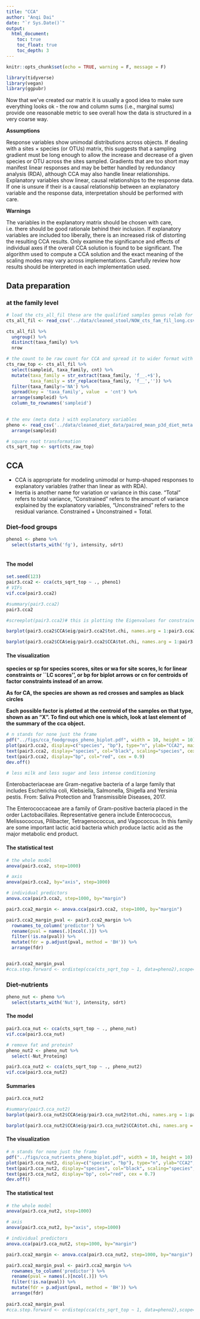 ```yaml
---
title: "CCA"
author: "Anqi Dai"
date: "`r Sys.Date()`"
output:
  html_document:
    toc: true
    toc_float: true
    toc_depth: 3
---
```


```r
knitr::opts_chunk$set(echo = TRUE, warning = F, message = F)
```

```r
library(tidyverse)
library(vegan)
library(ggpubr)
```


Now that we’ve created our matrix it is usually a good idea to make sure everything looks ok - the row and column sums (i.e., marginal sums) provide one reasonable metric to see overall how the data is structured in a very coarse way.

**Assumptions**

Response variables show unimodal distributions across objects. If dealing with a sites × species (or OTUs) matrix, this suggests that a sampling gradient must be long enough to allow the increase and decrease of a given species or OTU across the sites sampled. Gradients that are too short may manifest linear responses and may be better handled by redundancy analysis (RDA), although CCA may also handle linear relationships.
Explanatory variables show linear, causal relationships to the response data. If one is unsure if their is a causal relationship between an explanatory variable and the response data, interpretation should be performed with care.

**Warnings**

The variables in the explanatory matrix should be chosen with care, i.e. there should be good rationale behind their inclusion. If explanatory variables are included too liberally, there is an increased risk of distorting the resulting CCA results.
Only examine the significance and effects of individual axes if the overall CCA solution is found to be significant.
The algorithm used to compute a CCA solution and the exact meaning of the scaling modes may vary across implementations. Carefully review how results should be interpreted in each implementation used.

## Data preparation 

### at the family level 

```r
# load the cts_all_fil these are the qualified samples genus relab for the genus that have relab > 0.001 in >= 10% of samples
cts_all_fil <- read_csv('../data/cleaned_stool/NOW_cts_fam_fil_long.csv')

cts_all_fil %>% 
  ungroup() %>% 
  distinct(taxa_family) %>% 
  nrow

# the count to be raw count for CCA and spread it to wider format with sampleid as the rownames 
cts_raw_top <- cts_all_fil %>% 
  select(sampleid, taxa_family, cnt) %>% 
  mutate(taxa_family = str_extract(taxa_family, 'f__.+$'),
         taxa_family = str_replace(taxa_family, 'f__','')) %>% 
  filter(taxa_family!='NA') %>% 
  spread(key = 'taxa_family', value  = 'cnt') %>% 
  arrange(sampleid) %>% 
  column_to_rownames('sampleid') 
  
```

```r
# the env (meta data ) with explanatory variables
pheno <- read_csv('../data/cleaned_diet_data/paired_mean_p3d_diet_meta.csv') %>% 
  arrange(sampleid) 
```

```r
# square root transformation
cts_sqrt_top <- sqrt(cts_raw_top)
```


## CCA

- CCA is appropriate for modeling unimodal or hump-shaped responses to explanatory variables (rather than linear as with RDA).
- Inertia is another name for variation or variance in this case. “Total” refers to total variance, “Constrained” refers to the amount of variance explained by the explanatory variables, “Unconstrained” refers to the residual variance. Constrained + Unconstrained = Total. 

### Diet--food groups

```r

pheno1 <- pheno %>% 
  select(starts_with('fg'), intensity, sdrt)
  
```

#### The model

```r
set.seed(123)
pair3.cca2 <- cca(cts_sqrt_top ~ ., pheno1) 
# VIFs
vif.cca(pair3.cca2)
```
```r
#summary(pair3.cca2) 
pair3.cca2
```


```r
#screeplot(pair3.cca2)# this is plotting the Eigenvalues for constrained axes

barplot(pair3.cca2$CCA$eig/pair3.cca2$tot.chi, names.arg = 1:pair3.cca2$CCA$rank, cex.names = 0.8, ylab="variance explained of total variation", xlab="CCA axis")

barplot(pair3.cca2$CCA$eig/pair3.cca2$CCA$tot.chi, names.arg = 1:pair3.cca2$CCA$rank, cex.names = 0.8, ylab="variance explained of total constrained variation", xlab="CCA axis")

```

#### The visualization

**species or sp for species scores, sites or wa for site scores, lc for linear constraints or ``LC scores'', or bp for biplot arrows or cn for centroids of factor constraints instead of an arrow.**

**As for CA, the species are shown as red crosses and samples as black circles**

**Each possible factor is plotted at the centroid of the samples on that type, shown as an "X". To find out which one is which, look at last element of the summary of the cca object.**

```r
# n stands for none just the frame
pdf("../figs/cca_foodgroups_pheno_biplot.pdf", width = 10, height = 10) 
plot(pair3.cca2, display=c("species", "bp"), type="n", ylab="CCA2", main="Species", scaling="species")
text(pair3.cca2, display="species", col="black", scaling="species", cex = 0.5 )
text(pair3.cca2, display="bp", col="red", cex = 0.9)
dev.off() 

# less milk and less sugar and less intense conditioning
```


Enterobacteriaceae are Gram-negative bacteria of a large family that includes Escherichia coli, Klebsiella, Salmonella, Shigella and Yersinia pestis. From: Saliva Protection and Transmissible Diseases, 2017.


The Enterococcaceae are a family of Gram-positive bacteria placed in the order Lactobacillales. Representative genera include Enterococcus, Melissococcus, Pilibacter, Tetragenococcus, and Vagococcus. In this family are some important lactic acid bacteria which produce lactic acid as the major metabolic end product.


#### The statistical test

```r
# the whole model
anova(pair3.cca2, step=1000) 

# axis
anova(pair3.cca2, by="axis", step=1000) 

# individual predictors
anova.cca(pair3.cca2, step=1000, by="margin")

pair3.cca2_margin <- anova.cca(pair3.cca2, step=1000, by="margin")

pair3.cca2_margin_pval <- pair3.cca2_margin %>% 
  rownames_to_column('predictor') %>% 
  rename(pval = names(.)[ncol(.)]) %>% 
  filter(!is.na(pval)) %>% 
  mutate(fdr = p.adjust(pval, method = 'BH')) %>% 
  arrange(fdr)


pair3.cca2_margin_pval
#cca.step.forward <- ordistep(cca(cts_sqrt_top ~ 1, data=pheno2),scope=formula(pair3.cca2), direction="forward",pstep=1000) # remove legume_total
```

### Diet--nutrients 

```r

pheno_nut <- pheno %>% 
  select(starts_with('Nut'), intensity, sdrt)

```

#### The model

```r
pair3.cca_nut <- cca(cts_sqrt_top ~ ., pheno_nut) 
vif.cca(pair3.cca_nut)

# remove fat and protein?
pheno_nut2 <- pheno_nut %>% 
  select(-Nut_Proteing)

pair3.cca_nut2 <- cca(cts_sqrt_top ~ ., pheno_nut2) 
vif.cca(pair3.cca_nut2)
```

#### Summaries

```r
pair3.cca_nut2

#summary(pair3.cca_nut2)
barplot(pair3.cca_nut2$CCA$eig/pair3.cca_nut2$tot.chi, names.arg = 1:pair3.cca_nut2$CCA$rank, cex.names = 0.8, ylab="variance explained of total variation", xlab="CCA axis")

barplot(pair3.cca_nut2$CCA$eig/pair3.cca_nut2$CCA$tot.chi, names.arg = 1:pair3.cca_nut2$CCA$rank, cex.names = 0.8, ylab="variance explained of total constrained variation", xlab="CCA axis")

```


#### The visualization

```r
# n stands for none just the frame
pdf("../figs/cca_nutrients_pheno_biplot.pdf", width = 10, height = 10) 
plot(pair3.cca_nut2, display=c("species", "bp"), type="n", ylab="CCA2", main="Species", scaling="species")
text(pair3.cca_nut2, display="species", col="black", scaling="species", cex = 0.5 )
text(pair3.cca_nut2, display="bp", col="red", cex = 0.7)
dev.off()
```

#### The statistical test

```r
# the whole model
anova(pair3.cca_nut2, step=1000) 

# axis
anova(pair3.cca_nut2, by="axis", step=1000) 

# individual predictors
anova.cca(pair3.cca_nut2, step=1000, by="margin")

pair3.cca2_margin <- anova.cca(pair3.cca_nut2, step=1000, by="margin")

pair3.cca2_margin_pval <- pair3.cca2_margin %>% 
  rownames_to_column('predictor') %>% 
  rename(pval = names(.)[ncol(.)]) %>% 
  filter(!is.na(pval)) %>% 
  mutate(fdr = p.adjust(pval, method = 'BH')) %>% 
  arrange(fdr)    
 
pair3.cca2_margin_pval
#cca.step.forward <- ordistep(cca(cts_sqrt_top ~ 1, data=pheno2),scope=formula(pair3.cca2), direction="forward",pstep=1000) # remove legume_total
```
